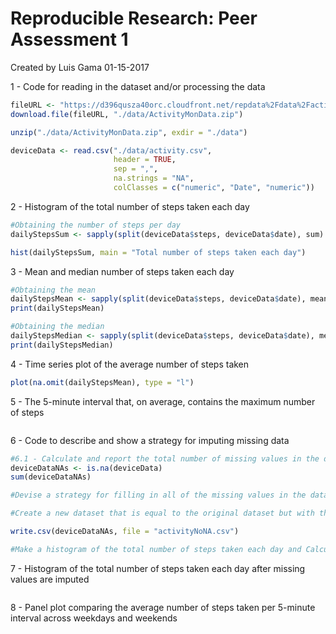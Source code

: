 Reproducible Research: Peer Assessment 1
================================================

Created by Luis Gama 
01-15-2017

1 - Code for reading in the dataset and/or processing the data
```{r downloadAndRead, echo=TRUE}
fileURL <- "https://d396qusza40orc.cloudfront.net/repdata%2Fdata%2Factivity.zip"
download.file(fileURL, "./data/ActivityMonData.zip")

unzip("./data/ActivityMonData.zip", exdir = "./data")

deviceData <- read.csv("./data/activity.csv",
                       header = TRUE,
                       sep = ",",
                       na.strings = "NA",
                       colClasses = c("numeric", "Date", "numeric"))
```

2 - Histogram of the total number of steps taken each day
```{r sumDailySteps, echo=TRUE, fig.width=14}
#Obtaining the number of steps per day
dailyStepsSum <- sapply(split(deviceData$steps, deviceData$date), sum)

hist(dailyStepsSum, main = "Total number of steps taken each day")

```

3 - Mean and median number of steps taken each day
```{r meanDailySteps, echo=TRUE}
#Obtaining the mean 
dailyStepsMean <- sapply(split(deviceData$steps, deviceData$date), mean)
print(dailyStepsMean)

#Obtaining the median
dailyStepsMedian <- sapply(split(deviceData$steps, deviceData$date), median)
print(dailyStepsMedian)
```

4 - Time series plot of the average number of steps taken
```{r averageSteps, echo=TRUE}
plot(na.omit(dailyStepsMean), type = "l")
```

5 - The 5-minute interval that, on average, contains the maximum number of steps
```{r maxStepsInterval, echo=TRUE}

```

6 - Code to describe and show a strategy for imputing missing data
```{r imputNA, echo=TRUE}
#6.1 - Calculate and report the total number of missing values in the dataset (i.e. the total number of rows with NAs)
deviceDataNAs <- is.na(deviceData)
sum(deviceDataNAs)

#Devise a strategy for filling in all of the missing values in the dataset. The strategy does not need to be sophisticated. For example, you could use the mean/median for that day, or the mean for that 5-minute interval, etc.

#Create a new dataset that is equal to the original dataset but with the missing data filled in.

write.csv(deviceDataNAs, file = "activityNoNA.csv")

#Make a histogram of the total number of steps taken each day and Calculate and report the mean and median total number of steps taken per day. Do these values differ from the estimates from the first part of the assignment? What is the impact of imputing missing data on the estimates of the total daily number of steps?

```

7 - Histogram of the total number of steps taken each day after missing values are imputed
```{r histNoNA, echo=TRUE}

```

8 - Panel plot comparing the average number of steps taken per 5-minute interval across weekdays and weekends
```{r compareAvgSteps, echo=TRUE}

```

